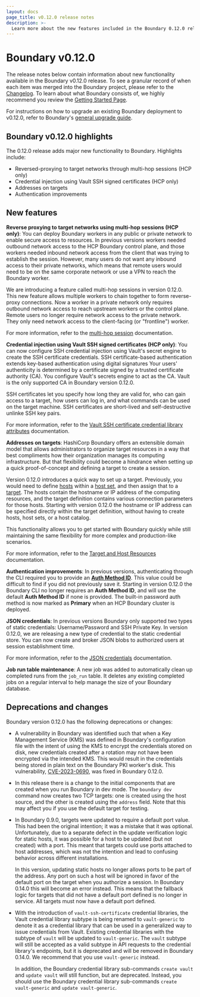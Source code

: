 ```yaml
---
layout: docs
page_title: v0.12.0 release notes
description: >-
  Learn more about the new features included in the Boundary 0.12.0 release and understand deprecations and changes.
---
```


# Boundary v0.12.0

The release notes below contain information about new functionality available in the Boundary v0.12.0 release.
To see a granular record of when each item was merged into the Boundary project, please refer to the [Changelog](https://github.com/hashicorp/boundary/blob/main/CHANGELOG.md).
To learn about what Boundary consists of, we highly recommend you review the [Getting Started Page](/boundary/docs/getting-started).

For instructions on how to upgrade an existing Boundary deployment to v0.12.0, refer to Boundary's [general upgrade guide](/boundary/tutorials/oss-configuration/upgrade-version).

## Boundary v0.12.0 highlights

The 0.12.0 release adds major new functionality to Boundary.
Highlights include:

- Reversed-proxying to target networks through multi-hop sessions (HCP only)
- Credential injection using Vault SSH signed certificates (HCP only)
- Addresses on targets
- Authentication improvements

## New features

**Reverse proxying to target networks using multi-hop sessions (HCP only)**: You can deploy Boundary workers in any public or private network to enable secure access to resources.
In previous versions workers needed outbound network access to the HCP Boundary control plane, and those workers needed inbound network access from the client that was trying to establish the session.
However, many users do not want any inbound access to their private networks, which means that remote users would need to be on the same corporate network or use a VPN to reach the Boundary worker.

We are introducing a feature called multi-hop sessions in version 0.12.0.
This new feature allows multiple workers to chain together to form reverse-proxy connections.
Now a worker in a private network only requires outbound network access to reach upstream workers or the control plane.
Remote users no longer require network access to the private network.
They only need network access to the client-facing (or "frontline") worker.

For more information, refer to the [multi-hop session](/boundary/docs/configuration/worker/pki-worker#multi-hop-sessionshcp-only) documentation.

**Credential injection using Vault SSH signed certificates (HCP only)**: You can now configure SSH credential injection using Vault's secret engine to create the SSH certificate credentials.
SSH certificate-based authentication extends key-based authentication using digital signatures
Your users' authenticity is determined by a certificate signed by a trusted certificate authority (CA).
You configure Vault's secrets engine to act as the CA.
Vault is the only supported CA in Boundary version 0.12.0.

SSH certificates let you specify how long they are valid for, who can gain access to a target, how users can log in, and what commands can be used on the target machine.
SSH certificates are short-lived and self-destructive unlinke SSH key pairs.

For more information, refer to the [Vault SSH certificate credential library attributes](/boundary/docs/concepts/domain-model/credential-libraries#vault-ssh-certificate-credential-library-attributeshcp-only) documentation.

**Addresses on targets**: HashiCorp Boundary offers an extensible domain model that allows administrators to organize target resources in a way that best compliments how their organization manages its computing infrastructure.
But that flexibility could become a hindrance when setting up a quick proof-of-concept and defining a target to create a session.

Version 0.12.0 introduces a quick way to set up a target.
Previously, you would need to define [hosts](/boundary/docs/concepts/domain-model/hosts) within a [host set](/boundary/docs/concepts/domain-model/host-sets), and then assign that to a [target](/boundary/docs/concepts/domain-model/targets).
The hosts contain the hostname or IP address of the computing resources, and the target definition contains various connection parameters for those hosts.
Starting with version 0.12.0 the hostname or IP address can be specified directly within the target definition, without having to create hosts, host sets, or a host catalog.

This functionality allows you to get started with Boundary quickly while still maintaining the same flexibility for more complex and production-like scenarios.

For more information, refer to the [Target and Host Resources](/boundary/docs/concepts/domain-model#target-and-host-resources) documentation.

**Authentication improvements**: In previous versions, authenticating through the CLI required you to provide an [**Auth Method ID**](/boundary/docs/concepts/domain-model/auth-methods).
This value could be difficult to find if you did not previously save it.
Starting in version 0.12.0 the Boundary CLI no longer requires an **Auth Method ID**, and will use the default **Auth Method ID** if none is provided.
The built-in password auth method is now marked as **Primary** when an HCP Boundary cluster is deployed.

**JSON credentials**: In previous versions Boundary only supported two types of static credentials: Username/Password and SSH Private Key.
In version 0.12.0, we are releasing a new type of credential to the static credential store.
You can now create and broker JSON blobs to authorized users at session establishment time.

For more information, refer to the [JSON credentials](/boundary/docs/concepts/domain-model/credentials#json) documentation.

**Job run table maintenance**: A new job was added to automatically clean up completed runs from the `job_run` table.
It deletes any existing completed jobs on a regular interval to help manage the size of your Boundary database.

## Deprecations and changes

Boundary version 0.12.0 has the following deprecations or changes:

- A vulnerability in Boundary was identified such that when a Key Management Service (KMS) was defined in Boundary's configuration file with the intent of using the KMS to encrypt the credentials stored on disk, new credentials created after a rotation may not have been encrypted via the intended KMS.
This would result in the credentials being stored in plain text on the Boundary PKI worker's disk.
This vulnerability, [CVE-2023-0690](https://discuss.hashicorp.com/t/hcsec-2023-03-boundary-workers-store-rotated-credentials-in-plaintext-even-when-key-management-service-configured/49907), was fixed in Boundary 0.12.0.

- In this release there is a change to the initial components that are created when you run Boundary in dev mode.
The `boundary dev` command now creates two TCP targets: one is created using the host source, and the other is created using the `address` field.
Note that this may affect you if you use the default target for testing.

- In Boundary 0.9.0, targets were updated to require a default port value.
This had been the original intention; it was a mistake that it was optional.
Unfortunately, due to a separate defect in the update verification logic for static hosts, it was possible for a host to be updated (but not created) with a port.
This meant that targets could use ports attached to host addresses, which was not the intention and lead to confusing behavior across different installations.

  In this version, updating static hosts no longer allows ports to be part of the address.
  Any port on such a host will be ignored in favor of the default port on the target when you authorize a session.
  In Boundary 0.14.0 this will become an error instead.
  This means that the fallback logic for targets that did not have a default port defined is no longer in service.
  All targets must now have a default port defined.

- With the introduction of `vault-ssh-certificate` credential libraries, the Vault credential library subtype is being renamed to `vault-generic` to denote it as a credential library that can be used in a generalized way to issue credentials from Vault.
Existing credential libraries with the subtype of `vault` will be updated to `vault-generic`.
The `vault` subtype will still be accepted as a valid subtype in API requests to the credential library's endpoints, but it is deprecated and will be removed in Boundary 0.14.0.
We recommend that you use `vault-generic` instead.

  In addition, the Boundary credential library sub-commands `create vault` and `update vault` will still function, but are deprecated.
  Instead, you should use the Boundary credential library sub-commands `create vault-generic` and `update vault-generic`.